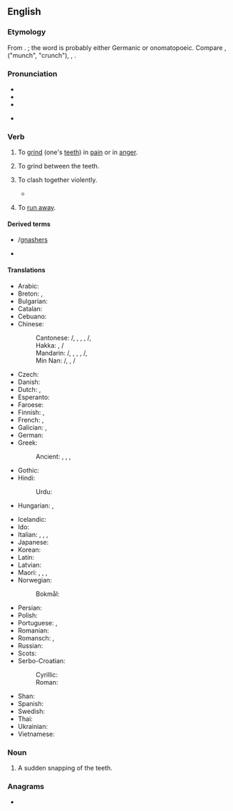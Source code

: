 ==English==
{{was wotd|2007|March|18}}

===Etymology===
From {{inh|en|enm|gnasten}}. {{unknown|en|title=Origin unknown}}; the word is probably either Germanic or onomatopoeic. Compare {{cog|non|gnastan}}, {{cog|da|gnaske}} ("munch", "crunch"), {{cog|de|knirschen}}, {{cog|nds-de|gnirschen|gnirschen, gnörschen|gnash}}.

===Pronunciation===
* {{IPA|en|/næʃ/}}
* {{audio|en|en-us-gnash.ogg|Audio (US)}}
* {{rhymes|en|æʃ|s=1}}

* {{homophones|en|Nash}}

===Verb===
{{en-verb}}

# {{lb|en|transitive}} To [[grind]] (one's [[teeth]]) in [[pain]] or in [[anger]].
#: {{ux|en|'''gnashing''' your teeth}}
# {{lb|en|transitive}} To grind between the teeth.
#: {{ux|en|to '''gnash''' the air in fury}}
#: {{ux|en|The dog was '''gnashing''' a carpet}}
# {{lb|en|figurative}} To clash together violently.
#* {{RQ:Haggard She|passage=There they were, boiling up in snowy spouts of spray, smiting and '''gnashing''' together like the gleaming teeth of hell.}}
# {{lb|en|Geordie}} To [[run away]].

====Derived terms====
* {{l|en|gnasher}}/[[gnashers]]
* {{l|en|gnashy}}

====Translations====
{{trans-top|to grind one's teeth in pain or in anger}}
* Arabic: {{t+|ar|قرش|alt=قَرَشَ|tr=qaraša}}
* Breton: {{t+|br|charoñsiñ}}, {{t|br|grigoñsat}}
* Bulgarian: {{t+|bg|скърцам|alt=скърцам със зъби}}
* Catalan: {{t+|ca|cruixir}}
* Cebuano: {{t|ceb|kagot}}
* Chinese:
*: Cantonese: {{t|yue|咬牙切齿}}/{{t|yue|咬牙切齒|tr=ngaau5 ngaa4 cit3 ci2}}, {{t|yue|䶟|tr=haam6}}, {{t|yue|䫴|tr=gaam3, ging6}}, {{t|yue|咬牙|tr=ngaau5 ngaa4}}, {{t|yue|切齿}}/{{t|yue|切齒|tr=cit3 ci2}}, {{t|yue|齧齒|tr=ngit6 ci2, jit6 ci2, ngaat6 ci2}}
*: Hakka: {{t|hak|咬牙|tr=ngâu-ngà}}, {{t|hak|切齒}}/{{t|hak|切齿|tr=chhiet-chhṳ́}}
*: Mandarin: {{t+|cmn|咬牙切齿}}/{{t+|cmn|咬牙切齒|tr=yǎoyáqièchǐ}}, {{t+|cmn|䶟|tr=xiàn}}, {{t+|cmn|䫴|tr=jìn}}, {{t+|cmn|咬牙|tr=yǎoyá}}, {{t+|cmn|切齿}}/{{t+|cmn|切齒|tr=qièchǐ}}, {{t|cmn|齧齒|tr=nièchǐ}}
*: Min Nan: {{t|nan|咬牙切齿}}/{{t|nan|咬牙切齒|tr=ga6 ghê5 ciag4 ki2}}, {{t|nan|咬牙|tr=kā-gê}}, {{t|nan|切齿}}/{{t|nan|切齒|tr=chhiat-khí / chhiat-chhí}}
* Czech: {{t|cs|skřípat|impf}}
* Danish: {{t|da|skære tænder}}
* Dutch: {{t+|nl|tandenknarsen}}, {{t+|nl|knarsetanden}}
* Esperanto: {{t|eo|grincigi}}
* Faroese: {{t|fo|grísla}}
* Finnish: {{t+|fi|kiristää}}, {{t+|fi|kiristellä}}
* French: {{t+|fr|serrer les dents}}, {{t+|fr|grincer}}
* Galician: {{t+|gl|rilar}}, {{t+|gl|rillar}}
* German: {{t+|de|knirschen}}
* Greek: {{t+|el|τρίζω}}
*: Ancient: {{t|grc|βρύκω}}, {{t|grc|βρύχω}}, {{t|grc|γομφιάζω}}, {{t|grc|πρίω}}
* Gothic: {{t|got|𐌺𐍂𐌹𐌿𐍃𐍄𐌰𐌽}}
* Hindi: {{t+|hi|पीसना}}
*: Urdu: {{t|hi|پِیسْنا|tr=pīsnā}}
* Hungarian: {{t+|hu|csikorgatja a fogát}}, {{t+|hu|fogát csikorgatja}}
{{trans-mid}}
* Icelandic: {{t|is|nísta}}
* Ido: {{t+|io|grincar}}
* Italian: {{t+|it|digrignare}}, {{t|it|dirugginire}}, {{t+|it|sbattere}}, {{t+|it|scuotere}}
* Japanese: {{t|ja|歯軋り|alt=歯軋りする|tr=,はぎしりする, hagishiri suru}}
* Korean: {{t+|ko|갈다}}
* Latin: {{t|la|frendo}}
* Latvian: {{t|lv|griezt}}
* Maori: {{t|mi|tetē}}, {{t|mi|tetēā}}, {{t|mi|whakatetēā}}, {{t|mi|nenē}}
* Norwegian:
*: Bokmål: {{t+|no|skjære|alt=skjære tenner}}
* Persian: {{t+|fa|ساییدن|tr=sâyidan}}
* Polish: {{t+|pl|zgrzytać|impf}}
* Portuguese: {{t+|pt|ranger}}, {{t+|pt|rilhar}}
* Romanian: {{t+|ro|scrâșni|alt=scrâșni din dinți}}
* Romansch: {{t|rm|sgriziar}}, {{t|rm|sgriztgar}}
* Russian: {{t+|ru|скрежетать|alt=скрежета́ть|impf}}
* Scots: {{t|sco|chirk}}
* Serbo-Croatian:
*: Cyrillic: {{t|sh|шкргутати|alt=шкргу̀тати|impf}}
*: Roman: {{t+|sh|škrgutati|alt=škrgùtati|impf}}
* Shan: {{t+|shn|ၵတ်းၶဵဝ်ႈၵတ်းၽၼ်း}}
* Spanish: {{t+|es|crujir|alt=crujir de dientes}}
* Swedish: {{t+|sv|gnissla}}
* Thai: {{t+|th|กัด|tr=gàt}}
* Ukrainian: {{t|uk|скреготати}}
* Vietnamese: {{t+|vi|nghiến răng}}
{{trans-bottom}}

===Noun===
{{en-noun}}

# A sudden snapping of the teeth.

===Anagrams===
* {{anagrams|en|a=aghns|Ghans|Shang|hangs}}